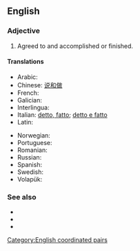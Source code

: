 ==English==

===Adjective===
{{head|en|adjective|head=[[said]] and [[done]]}}

# Agreed to and accomplished or finished.
#: {{ux|en|When all is '''said and done''', we'll look back at this and laugh.}}

====Translations====
{{trans-top|agreed to and accomplished or finished}}
* Arabic: {{t|ar|مَقُول وَمَفْعُول}}
* Chinese: [[说和做]]
* French: {{t|fr|dit et fait}}
* Galician: {{t|gl|meu dito meu feito}}
* Interlingua: {{t|ia|dicite e facite}}
* Italian: [[detto, fatto]]; [[detto e fatto]]
* Latin: {{t|la|dictum et factum}}
{{trans-mid}}
* Norwegian: {{t|no|sagt og gjort}}
* Portuguese: {{t+|pt|dito e feito}}
* Romanian: {{t|ro|zis și făcut}}
* Russian: {{t|ru|ска́зано-сде́лано}}
* Spanish: {{t|es|dicho y hecho}}
* Swedish: {{t|sv|sagt och gjort}}
* Volapük: {{t|vo|esagon ed emekon}}
{{trans-bottom}}

===See also===
* {{l|en|when all's said and done}}
* {{l|en|easier said than done}}
* {{l|en|no sooner said than done}}

[[Category:English coordinated pairs]]